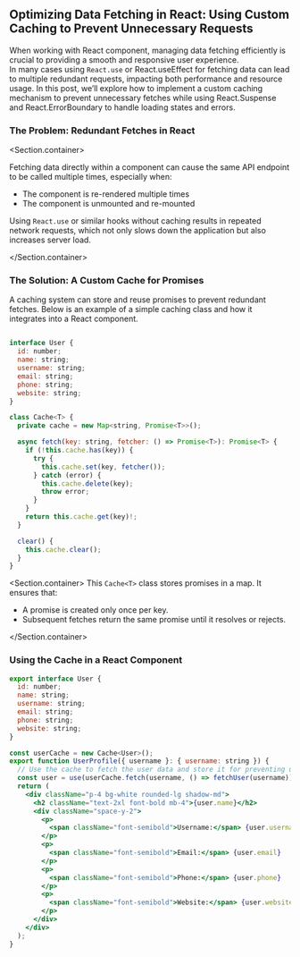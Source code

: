 
<Section>
<Section.Back />

## Optimizing Data Fetching in React: Using Custom Caching to Prevent Unnecessary Requests

When working with React component, managing data fetching efficiently is crucial to providing a smooth and responsive user experience.\
In many cases using `React.use` or React.useEffect for fetching data can lead to multiple redundant requests, impacting both performance and resource usage. In this post, we’ll explore how to implement a custom caching mechanism to prevent unnecessary fetches while using React.Suspense and React.ErrorBoundary to handle loading states and errors.

### The Problem: Redundant Fetches in React

<Section.container>

Fetching data directly within a component can cause the same API endpoint to be called multiple times, especially when:

- The component is re-rendered multiple times
- The component is unmounted and re-mounted

Using `React.use` or similar hooks without caching results in repeated network requests, which not only slows down the application but also increases server load.

</Section.container>

### The Solution: A Custom Cache for Promises

A caching system can store and reuse promises to prevent redundant fetches. Below is an example of a simple caching class and how it integrates into a React component.

```jsx

interface User {
  id: number;
  name: string;
  username: string;
  email: string;
  phone: string;
  website: string;
}

class Cache<T> {
  private cache = new Map<string, Promise<T>>();

  async fetch(key: string, fetcher: () => Promise<T>): Promise<T> {
    if (!this.cache.has(key)) {
      try {
        this.cache.set(key, fetcher());
      } catch (error) {
        this.cache.delete(key);
        throw error;
      }
    }
    return this.cache.get(key)!;
  }

  clear() {
    this.cache.clear();
  }
}

```

<Section.container>
This `Cache<T>` class stores promises in a map. It ensures that:

- A promise is created only once per key.
- Subsequent fetches return the same promise until it resolves or rejects.

</Section.container>

### Using the Cache in a React Component

```jsx
export interface User {
  id: number;
  name: string;
  username: string;
  email: string;
  phone: string;
  website: string;
}

const userCache = new Cache<User>();
export function UserProfile({ username }: { username: string }) {
  // Use the cache to fetch the user data and store it for preventing unnecessary fetches
  const user = use(userCache.fetch(username, () => fetchUser(username)));
  return (
    <div className="p-4 bg-white rounded-lg shadow-md">
      <h2 className="text-2xl font-bold mb-4">{user.name}</h2>
      <div className="space-y-2">
        <p>
          <span className="font-semibold">Username:</span> {user.username}
        </p>
        <p>
          <span className="font-semibold">Email:</span> {user.email}
        </p>
        <p>
          <span className="font-semibold">Phone:</span> {user.phone}
        </p>
        <p>
          <span className="font-semibold">Website:</span> {user.website}
        </p>
      </div>
    </div>
  );
}
```

</Section>

